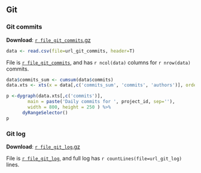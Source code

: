 
## <a name="git"></a> Git

### <a name="git_commits"></a> Git commits

**Download**: [`r file_git_commits`.gz](../`r file_git_commits`.gz)

```r
data <- read.csv(file=url_git_commits, header=T)
```

File is [``r file_git_commits``](../`r file_git_commits`), and has ``r ncol(data)`` columns for ``r nrow(data)`` commits.

```r
data$commits_sum <- cumsum(data$commits)
data.xts <- xts(x = data[,c('commits_sum', 'commits', 'authors')], order.by=as.POSIXct(as.character(data[,c('date')]), format="%Y-%m-%d"))

p <-dygraph(data.xts[,c('commits')],
        main = paste('Daily commits for ', project_id, sep=''),
        width = 800, height = 250 ) %>%
      dyRangeSelector()
p
```

### <a name="git_log"></a> Git log

**Download**: [`r file_git_log`.gz](../`r file_git_log`.gz)

File is [``r file_git_log``](../`r file_git_log`), and full log has ``r countLines(file=url_git_log)`` lines.
